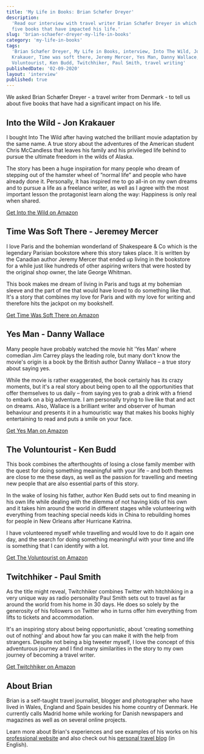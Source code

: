 ```yaml
---
title: 'My Life in Books: Brian Schæfer Dreyer'
description:
  'Read our interview with travel writer Brian Schæfer Dreyer in which he shares
  five books that have impacted his life.'
slug: 'brian-schaefer-dreyer-my-life-in-books'
category: 'my-life-in-books'
tags:
  'Brian Schæfer Dreyer, My Life in Books, interview, Into The Wild, Jon
  Krakauer, Time was soft there, Jeremy Mercer, Yes Man, Danny Wallace, The
  Voluntourist, Ken Budd, Twitchhiker, Paul Smith, travel writing'
publishedDate: '02-09-2020'
layout: 'interview'
published: true
---
```



<p style={{ fontSize: '20px' }}>
  We asked Brian Schæfer Dreyer - a travel writer from Denmark - to tell us
  about five books that have had a significant impact on his life.
</p>

<Box textAlign="center">
  <h2>Into the Wild - Jon Krakauer</h2>
</Box>

<ImageFlexCenter
  src="book-summaries/jon-krakauer-into-the-wild"
  altText="Into the Wild - Jon Krakauer"
  width={266}
  height={400}
/>

I bought Into The Wild after having watched the brilliant movie adaptation by
the same name. A true story about the adventures of the American student Chris
McCandless that leaves his family and his privileged life behind to pursue the
ultimate freedom in the wilds of Alaska.

The story has been a huge inspiration for many people who dream of stepping out
of the hamster wheel of ”normal life” and people who have already done it.
Personally, it has inspired me to go all-in on my own dreams and to pursue a
life as a freelance writer, as well as I agree with the most important lesson
the protagonist learn along the way: Happiness is only real when shared.

[Get Into the Wild on Amazon](https://www.amazon.com/Into-Wild-Jon-Krakauer/dp/0385486804/ref=as_li_ss_tl?dchild=1&keywords=Into+the+Wild&qid=1599073027&s=books&sr=1-1&linkCode=ll1&tag=paperbacktrav-20&linkId=ce229678d19ed75de27cf7535850bed0&language=en_US)

<Box textAlign="center">
  <h2>Time Was Soft There - Jeremey Mercer</h2>
</Box>

<ImageFlexCenter
  src="book-summaries/jeremy-mercer-time-was-soft-there"
  altText="Time Was Soft There - Jeremey Mercer"
  width={266}
  height={400}
/>

I love Paris and the bohemian wonderland of Shakespeare & Co which is the
legendary Parisian bookstore where this story takes place. It is written by the
Canadian author Jeremy Mercer that ended up living in the bookstore for a while
just like hundreds of other aspiring writers that were hosted by the original
shop owner, the late George Whitman.

This book makes me dream of living in Paris and tugs at my bohemian sleeve and
the part of me that would have loved to do something like that. It's a story
that combines my love for Paris and with my love for writing and therefore hits
the jackpot on my bookshelf.

[Get Time Was Soft There on Amazon](https://www.amazon.com/Time-Was-Soft-There-Shakespeare/dp/0312347405/ref=as_li_ss_tl?dchild=1&keywords=Time+Was+Soft+There&qid=1599072992&s=books&sr=1-1&linkCode=ll1&tag=paperbacktrav-20&linkId=64c24847d521171a664383fb48c84a24&language=en_US)

<Box textAlign="center">
  <h2>Yes Man - Danny Wallace</h2>
</Box>

<ImageFlexCenter
  src="book-summaries/danny-wallace-yes-man"
  altText="Yes Man - Danny Wallace"
  width={266}
  height={400}
/>

Many people have probably watched the movie hit 'Yes Man' where comedian Jim
Carrey plays the leading role, but many don't know the movie's origin is a book
by the British author Danny Wallace – a true story about saying yes.

While the movie is rather exaggerated, the book certainly has its crazy moments,
but it's a real story about being open to all the opportunities that offer
themselves to us daily – from saying yes to grab a drink with a friend to embark
on a big adventure. I am personally trying to live like that and act on dreams.
Also, Wallace is a brilliant writer and observer of human behaviour and presents
it in a humouristic way that makes his books highly entertaining to read and
puts a smile on your face.

[Get Yes Man on Amazon](https://www.amazon.com/Yes-Man-Danny-Wallace/dp/1416918345/ref=as_li_ss_tl?dchild=1&keywords=Yes+Man&qid=1599072955&s=books&sr=1-1&linkCode=ll1&tag=paperbacktrav-20&linkId=f04477a5d3f6b0576acf3c2361fe2475&language=en_US)

<Box textAlign="center">
  <h2>The Voluntourist - Ken Budd</h2>
</Box>

<ImageFlexCenter
  src="book-summaries/ken-budd-the-voluntourist"
  altText="The Voluntourist - Ken Budd"
  width={266}
  height={400}
/>

This book combines the afterthoughts of losing a close family member with the
quest for doing something meaningful with your life – and both themes are close
to me these days, as well as the passion for travelling and meeting new people
that are also essential parts of this story.

In the wake of losing his father, author Ken Budd sets out to find meaning in
his own life while dealing with the dilemma of not having kids of his own and it
takes him around the world in different stages while volunteering with
everything from teaching special needs kids in China to rebuilding homes for
people in New Orleans after Hurricane Katrina.

I have volunteered myself while travelling and would love to do it again one
day, and the search for doing something meaningful with your time and life is
something that I can identify with a lot.

[Get The Voluntourist on Amazon](https://www.amazon.com/Voluntourist-Six-Country-Fatherhood-Singing-Bethlehem/dp/006194646X/ref=as_li_ss_tl?dchild=1&keywords=The+Voluntourist&qid=1599072904&sr=8-1&linkCode=ll1&tag=paperbacktrav-20&linkId=73320b95b019268038bf0abaf21c5664&language=en_US)

<Box textAlign="center">
  <h2>Twitchhiker - Paul Smith</h2>
</Box>

<ImageFlexCenter
  src="book-summaries/paul-smith-twitchhiker"
  altText="Twitchhiker - Paul Smith"
  width={266}
  height={400}
/>

As the title might reveal, Twitchhiker combines Twitter with hitchhiking in a
very unique way as radio personality Paul Smith sets out to travel as far around
the world from his home in 30 days. He does so solely by the generosity of his
followers on Twitter who in turns offer him everything from lifts to tickets and
accommodation.

It's an inspiring story about being opportunistic, about 'creating something out
of nothing' and about how far you can make it with the help from strangers.
Despite not being a big tweeter myself, I love the concept of this adventurous
journey and I find many similarities in the story to my own journey of becoming
a travel writer.

[Get Twitchhiker on Amazon](https://www.amazon.com/Twitchhiker-How-Travelled-World-Twitter-ebook/dp/B003ZSHRUU/ref=as_li_ss_tl?dchild=1&keywords=Twitchhiker&qid=1599072850&sr=8-1&linkCode=ll1&tag=paperbacktrav-20&linkId=ae967226054d1c3e6d878367729753b0&language=en_US)

## About Brian

Brian is a self-taught travel journalist, blogger and photographer who have
lived in Wales, England and Spain besides his home country of Denmark. He
currently calls Madrid home while working for Danish newspapers and magazines as
well as on several online projects.

Learn more about Brian's experiences and see examples of his works on his
[professional website](http://www.travelooney.dk/) and also check out his
[personal travel blog](http://www.travelooneyblog.com/) (in English).
